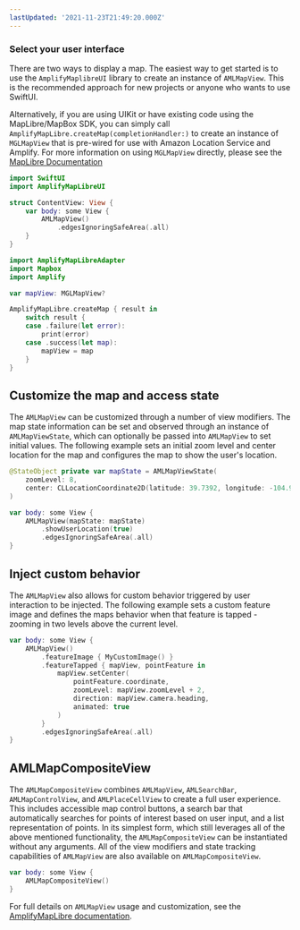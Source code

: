 ```yaml
---
lastUpdated: '2021-11-23T21:49:20.000Z'
---
```

### Select your user interface

There are two ways to display a map. The easiest way to get started is to use the `AmplifyMaplibreUI` library to create an instance of `AMLMapView`. This is the recommended approach for new projects or anyone who wants to use SwiftUI.

Alternatively, if you are using UIKit or have existing code using the MapLibre/MapBox SDK, you can simply call `AmplifyMapLibre.createMap(completionHandler:)` to create an instance of `MGLMapView` that is pre-wired for use with Amazon Location Service and Amplify. For more information on using `MGLMapView` directly, please see the [MapLibre Documentation](https://docs.maptiler.com/maplibre-gl-native-ios/)

<BlockSwitcher>
<Block name="SwiftUI">

```swift
import SwiftUI
import AmplifyMapLibreUI

struct ContentView: View {    
    var body: some View {
        AMLMapView()
            .edgesIgnoringSafeArea(.all)
    }
}
```

</Block>

<Block name="UIKit">

```swift
import AmplifyMapLibreAdapter
import Mapbox
import Amplify

var mapView: MGLMapView?

AmplifyMapLibre.createMap { result in
    switch result {
    case .failure(let error):
        print(error)
    case .success(let map):
        mapView = map
    }
}
```

</Block>
</BlockSwitcher>

## Customize the map and access state

The `AMLMapView` can be customized through a number of view modifiers. The map state information can be set and observed through an instance of `AMLMapViewState`, which can optionally be passed into `AMLMapView` to set initial values. The following example sets an initial zoom level and center location for the map and configures the map to show the user's location.

```swift
@StateObject private var mapState = AMLMapViewState(
    zoomLevel: 8,
    center: CLLocationCoordinate2D(latitude: 39.7392, longitude: -104.9903)
)

var body: some View {
    AMLMapView(mapState: mapState)
        .showUserLocation(true)
        .edgesIgnoringSafeArea(.all)
}
```

## Inject custom behavior

The `AMLMapView` also allows for custom behavior triggered by user interaction to be injected. The following example sets a custom feature image and defines the maps behavior when that feature is tapped - zooming in two levels above the current level.

```swift
var body: some View {
    AMLMapView()
        .featureImage { MyCustomImage() }
        .featureTapped { mapView, pointFeature in
            mapView.setCenter(
                pointFeature.coordinate,
                zoomLevel: mapView.zoomLevel + 2,
                direction: mapView.camera.heading,
                animated: true
            )
        }
        .edgesIgnoringSafeArea(.all)
}
```

## AMLMapCompositeView

The `AMLMapCompositeView` combines `AMLMapView`, `AMLSearchBar`, `AMLMapControlView`, and `AMLPlaceCellView` to create a full user experience. This includes accessible map control buttons, a search bar that automatically searches for points of interest based on user input, and a list representation of points.
In its simplest form, which still leverages all of the above mentioned functionality, the `AMLMapCompositeView` can be instantiated without any arguments. All of the view modifiers and state tracking capabilities of `AMLMapView` are also available on `AMLMapCompositeView`.

```swift
var body: some View {
    AMLMapCompositeView()
}
```
<Callout>

For full details on `AMLMapView` usage and customization, see the [AmplifyMapLibre documentation](https://aws-amplify.github.io/amplify-ios-maplibre/docs/).

</Callout>

